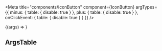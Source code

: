


<Meta
  title="components/IconButton"
  component={IconButton}
  argTypes={{
    minus: {
      table: {
        disable: true
      }
    },
    plus: {
      table: {
        disable: true
      }
    },
    onClickEvent: {
      table: {
        disable: true
      }
    }
  }}
/>

<Canvas>
  <Story
    name="Icon Button Minus"
    args={{
      minus: true,
      onClickEvent: removeItemFromCart
    }}
  >
    {(args) => <IconButton {...args} />}
  </Story>
  <Story name="Icon Button Plus">
    <IconButton plus onClickEvent={addItemToCart} />
  </Story>
</Canvas>

## ArgsTable

<ArgsTable of={IconButton} />

